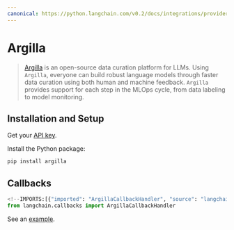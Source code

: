 ```yaml
---
canonical: https://python.langchain.com/v0.2/docs/integrations/providers/argilla/
---
```


# Argilla

> [Argilla](https://argilla.io/) is an open-source data curation platform for LLMs.
Using `Argilla`, everyone can build robust language models through faster data curation
using both human and machine feedback. `Argilla` provides support for each step in the MLOps cycle,
from data labeling to model monitoring.

## Installation and Setup

Get your [API key](https://platform.openai.com/account/api-keys).

Install the Python package:

```bash
pip install argilla
```

## Callbacks

```python
<!--IMPORTS:[{"imported": "ArgillaCallbackHandler", "source": "langchain.callbacks", "docs": "https://api.python.langchain.com/en/latest/callbacks/langchain_community.callbacks.argilla_callback.ArgillaCallbackHandler.html", "title": "Argilla"}]-->
from langchain.callbacks import ArgillaCallbackHandler
```

See an [example](/docs/integrations/callbacks/argilla).